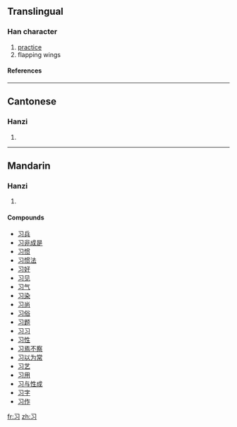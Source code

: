 {{see|習}}<!-- may be replaced by zh-forms -->

==Translingual==
===Han character===
{{Han char|rn=15|rad=冫|as=02|sn=3|four=|canj=尸戈一 (SIM)}}
# [[practice]]
# flapping wings
====References====
{{Han ref|kx=0084.051|hdz=10051.030|uh=4E60|ud=20064}}
----
==Cantonese==
===Hanzi===
{{yue-hanzi|jyut=|y=jaap6}}
# {{defn|Cantonese}}
----
==Mandarin==
===Hanzi===
{{cmn-hanzi|tra=習|pin=[[xí]] ([[xi2]])|wg=hsi<sup>2</sup>}}
# {{defn|Mandarin}}

====Compounds====
*[[习兵]]
*[[习非成是]]
*[[习惯]]
*[[习惯法]]
*[[习好]]
*[[习见]]
*[[习气]]
*[[习染]]
*[[习尚]]
*[[习俗]]
*[[习题]]
*[[习习]]
*[[习性]]
*[[习焉不察]]
*[[习以为常]]
*[[习艺]]
*[[习用]]
*[[习与性成]]
*[[习字]]
*[[习作]]

[[fr:习]]
[[zh:习]]